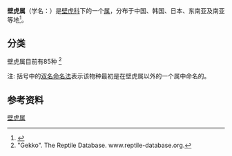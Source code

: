 {{Automatic taxobox
| fossil_range = {{Fossil range|55|0|[[始新世|始新世]]至今}}
| image = Gekkoninae Gekko gecko.png
| image_caption = [[大壁虎|大壁虎]]
| taxon = Gekko
| authority = [[Josephus_Nicolaus_Laurenti|Laurenti]], 1768<ref>Integrated Taxonomic Information System (ITIS). www.itis.gov.</ref>
| type_species = ''[[Tokay_gecko|Lacerta gecko]]''
| type_species_authority = [[Carl_Linnaeus|Linnaeus]], [[自然系统第十版|1758]]
| subdivision_ranks = 种
| subdivision = 82
}}

'''壁虎属'''（学名：{{lang|la|Gekko}}）是[[壁虎科|壁虎科]]下的一个[[属|属]]，分布于中国、韩国、日本、东南亚及南亚等地<ref>{{cite web |title=壁虎属Gekko |url=http://www.zoology.csdb.cn/page/showTreeMap.vpage?uri=cnfauna.tableTaxa&id= |website=中国动物志数据库 |accessdate=2020-07-25 |archive-date=2020-10-22 |archive-url=https://web.archive.org/web/20201022235017/http://www.zoology.csdb.cn/page/showTreeMap.vpage?uri=cnfauna.tableTaxa&id= |dead-url=yes }}</ref>。

==分类==
壁虎属目前有85种 <ref>"Gekko". The Reptile Database. www.reptile-database.org.</ref>
{{columns-list|colwidth=30em|
*[[亞氏壁虎|亞氏壁虎]]''Gekko aaronbaueri'' {{small|[[Ngo_Van_Tri|Tri]], [[Pham_Hong_Thai_(herpetologist)|Thai]], [[Anorath_Phimvohan|Phimvohan]], [[Patrick_David|David]] & [[Alexandre_Teynié|Teynié]], 2015}} – Aaron Bauer's gecko
*[[阿德勒壁虎|阿德勒壁虎]]''Gekko adleri'' {{small|[[Truong_Quang_Nguyen|T.Q. Nguyen]], [[Ying-yong_Wang|Y. Wang]], [[Jian-huan|Yang]], [[Tanja_Lehmann|Lehmann]], [[Thomas_Ziegler|Ziegler]] & Bonkowski, 2013}}  – Adler's gecko
*[[白帶壁虎|白帶壁虎]]''Gekko albofasciolatus'' {{small|([[Albert_Günther|A. Günther]], 1867)}}
*[[布朗壁虎|布朗壁虎]]''Gekko athymus'' {{small|[[Walter_Creighton_Brown|W.C. Brown]] & [[Angel_Chua_Alcala|Alcala]], 1962}} – Brown's gecko
*[[耳疣壁虎|耳疣壁虎]]''Gekko auriverrucosus'' {{small|[[Kai-ya_Zhou|Zhou]] & [[Yue-zhen_Liu|Y. Liu]], 1982}} – Shanxi gecko<ref>{{NRDB species|genus=Gekko |species=auriverrucosus |accessdate=30 May 2016}}</ref>
*[[黑婆山壁虎|黑婆山壁虎]]''Gekko badenii'' {{small|[[Nikolay_Szczerbak|Szczerbak]] & [[O.D._Nekrasova|Nekrasova]], 1994}} – golden gecko
*[[版納壁虎|版納壁虎]]''Gekko bannaense'' {{small|Y. Wang, [[Jian_Wang_(herpetologist)|J. Wang]] & [[Zu-yao_Liu|Z. Liu]], 2016}} – Banna parachute gecko
*[[伯姆壁虎|伯姆壁虎]]''Gekko boehmei'' {{small|[[Vinh_Quang_Luu|Luu]], [[Thomas_Calame|Calame]], T.Q. Nguyen, [[Minh_Duc_Le|Le]] & Ziegler, 2015}} – Böhme's gecko
*[[邦氏壁虎|邦氏壁虎]]''Gekko bonkowskii'' {{small|Luu, Calame, T.Q. Nguyen, Le & Ziegler, 2015}} – Bonkowski's gecko
*[[布朗緣壁虎|布朗緣壁虎]]''Gekko browni'' {{small|Russell, 1979}} – Brown's gecko, Brown's wolf gecko, Brown's fringe gecko
*[[卡那壁虎|卡那壁虎]]''Gekko canaensis'' {{small|[[Ngo_Van_Tri|Ngo]] & [[Tony_Gamble|Gamble]], 2011}}<ref>{{cite journal
 | author1 = van Tri, Ngo
 | author2 = Gamble T.
 | journal = Zootaxa
 | volume = 2890
 | pages = 53–6
 | date = 25 May 2011
 | format = Pdf
 | title = Gekko canaensis sp. nov. (Squamata: Gekkonidae), a new gecko from southern Vietnam
 | url = http://www.mapress.com/zootaxa/2011/f/z02890p064f.pdf
 | accessdate = 4 August 2011
 | archive-date = 2020-02-13
 | archive-url = https://web.archive.org/web/20200213050220/https://www.mapress.com/zootaxa/2011/f/z02890p064f.pdf
 | dead-url = no
 }}</ref> – Cà Ná marbled gecko
*[[湯氏壁虎|湯氏壁虎]]''Gekko canhi'' {{small|[[Herbert_Rösler_(herpetologist)|Rösler]], T.Q. Nguyen, [[Kien_Van_Doan|Doan]], [[Cuc_Thu_Ho|Ho]], [[Tao_Thien_Nguyen|T.T. Nguyen]] & Zeigler, 2010}}<ref>{{aut|Rösler, H.}} et al. 2010: A new species of the genus Gekko Laurenti (Squamata: Sauria: Gekkonidae) from Vietnam with remarks on G. japonicus (Schlegel). {{ISSN|1175-5326}} Zootaxa, '2329': 56–68. [http://www.mapress.com./zootaxa/2010/f/z02329p068f.pdf Preview] {{Wayback|url=http://www.mapress.com./zootaxa/2010/f/z02329p068f.pdf |date=20190724232608 }}</ref> – Canh's gecko
*[[呂宋岩壁虎|呂宋岩壁虎]]''Gekko carusadensis'' {{small|[[Charles_W._Linkem|Linkem]], [[Cameron_D._Siler|Siler]], [[Arvin_Cantor_Diesmos|Diesmos]], [[Emerson_Sy|Sy]] & [[Rafe_Marion_Brown|R.M. Brown]], 2010}}<ref>{{aut|Linkem, C.W.}}; {{aut|Siler, C.D.}}; {{aut|Diesmos, A.C.}}; {{aut|Sy, E.}}; {{aut|Brown, R.M.}} 2010: A new species of Gekko (Squamata: Gekkonidae) from central Luzon Island, Philippines. {{ISSN|1175-5326}} Zootaxa, '2396': 37–49. [http://www.mapress.com/zootaxa/2010/f/z02396p049f.pdf Preview] {{Wayback|url=http://www.mapress.com/zootaxa/2010/f/z02396p049f.pdf |date=20200213050220 }}</ref> – Luzon karst gecko
*[[中国壁虎|中国壁虎]]Gekko chinensis'' {{small|([[John_Edward_Gray|Gray]], 1842)}} – Gray's Chinese gecko<ref>{{NRDB species|genus=Gekko |species=chinensis |accessdate=30 May 2016}}</ref>
*[[興業壁虎|興業壁虎]]Gekko cib Lyu, Lin, Ren, Jiang, Zhang, Qi & Wang, 2021
*[[馬來西亞壁虎|馬來西亞壁虎]]''Gekko cicakterbang'' {{small|[[Larry_Lee_Grismer|L. Grismer]], [[Perry_L._Wood,_Jr.|Wood]], [[Jesse_L._Grismer|J. Grismer]], [[Evan_S._H._Quah|Quah]], [[Neang_Thy|Thy]], [[Somphouthone_Phimmachak|Phimmachak]], [[Niane_Sivongxay|Sivongxay]], [[Sengvilay_Seateun|Seateun]], [[Bryan_L._Stuart|B. Stuart]], Siler, [[Daniel_G._Mulcahy|Mulcahy]], [[Tashitso_Anamza|Anamza]] & R.M. Brown, 2019}} – Malaysia parachute gecko
*[[萊氏壁虎|萊氏壁虎]]''Gekko coi'' {{small|R.M. Brown, Siler, [[Carl_H._Oliveros|Oliveros]], Diesmos & Alcala, 2011}}
*[[巴布揚克拉羅壁虎|巴布揚克拉羅壁虎]]''Gekko crombota'' {{small|R.M. Brown, Oliveros, Siler & Diesmos, 2008}} – Babuyan Claro gecko
*''[[Gekko_ernstkelleri|Gekko ernstkelleri]]'' {{small|Rösler, Siler, R.M. Brown, [[Arnold_D._Demegillo|Demegillo]] & [[Marin_Gaulke|Gaulke]], 2006}}
*''[[Gekko_flavimaritus|Gekko flavimaritus]]'' {{small|[[Attapol_Rujirawan|Rujirawan]], [[Jonathan_J._Fong|Fong]], [[Natee_Ampai|Ampai]], [[Siriporn_Yodthong|Yodthong]], [[Korkhwan_Termprayoon|Termprayoon]] & [[Anchalee_Aowphol|Aowphol]], 2019}}
*[[大壁虎|大壁虎]]Gekko gecko'' {{small|([[Carl_Linnaeus|Linnaeus]], 1758)}} – tokay gecko
**''[[Gekko_gecko_azhari|Gekko gecko azhari]]'' {{small|[[Robert_Mertens|Mertens]], 1955}}
**Gekko gecko gecko'' {{small|(Linnaeus, 1758)}}
*''[[Gekko_gigante|Gekko gigante]]'' {{small|W.C. Brown & Alcala, 1978}} – [[Islas_de_Gigantes|Gigante]] gecko<ref>[http://news.mongabay.com/2010/0408-hance_fs_gekkogigante.html Forgotten species: the subterranean Gekko gigante] {{Wayback|url=http://news.mongabay.com/2010/0408-hance_fs_gekkogigante.html |date=20150106114308 }} (12/03/2014) news.mongabay.com.</ref>
*''[[Gekko_grossmanni|Gekko grossmanni]]'' {{small|[[Rainer_Günther|R. Günther]], 1994}} – Grossmann's gecko
*''[[Gekko_guishanicus|Gekko guishanicus]]'' {{small|[[Jun-Tsong_Lin|Lin]] & [[Chiou-Ju_Yao|Yao]], 2016}}
*''[[Gekko_gulat|Gekko gulat]]'' {{small|R.M. Brown, Diesmos, [[Melizar_V._Duya|Duya]], [[Harvey_J._D._Garcia|Garcia]] & [[Edmund_Leo_B._Rico|Rico]], 2010}} 
*[[铅山壁虎|铅山壁虎]]''Gekko hokouensis'' {{small|[[Clifford_H._Pope|Pope]], 1928}} – Kwangsi gecko
*''[[Gekko_horsfieldii|Gekko horsfieldii]]'' {{small|([[John_Edward_Gray|Gray]], 1827)}} – [[Thomas_Horsfield|Horsfield's]] flying gecko, Horsfield's parachute gecko
*''[[Gekko_intermedium|Gekko intermedium]]'' {{small|[[Edward_Harrison_Taylor|Taylor]], 1915}} – intermediate flying gecko
*''[[Gekko_iskandari|Gekko iskandari]]'' {{small|R.M. Brown, [[Jatna_Supriatna|Supriatna]] & [[Hidetoshi_Ota|Ota]], 2000}} – Pak Djoko's flap-legged gecko
*[[多疣壁虎|多疣壁虎]]''Gekko japonicus'' {{small|([[Hermann_Schlegel|Schlegel]], 1836)}} – Schlegel's Japanese gecko
*''[[Gekko_kabkaebin|Gekko kabkaebin]]'' {{small|L. Grismer, Wood, J. Grismer, Quah, Thy, Phimmachak, Sivongxay, Seateun, B. Stuart, Siler, Mulcahy, Anamza & R.M. Brown, 2019}} – Lao parachute gecko
*''[[Gekko_kaengkrachanense|Gekko kaengkrachanense]]'' {{small|[[Montri_Sumontha|Sumontha]], [[Olivier_Sylvain_Gérard_Pauwels|Pauwels]], [[Kirati_Kunya|Kunya]], [[Chaiwat_Limlikhitaksorn|Limlikhitaksorn]], [[Sirichai_Ruksue|Ruksue]], [[Apirat_Taokratok|Taokratok]], [[Michel_Ansermet|Ansermet]] & [[Lawan_Chanhome|Chanhome]], 2012}} – Kaeng Krachan parachute gecko
*[[兰屿壁虎|兰屿壁虎]]''Gekko kikuchii'' {{small|([[Masamitsu_Ōshima|Ōshima]], 1912)}} – Botel gecko
*''[[Gekko_kuhli|Gekko kuhli]]'' {{small|([[Leonhard_Stejneger|Stejneger]], 1902)}} – Kuhl's flying gecko, Kuhl’s parachute gecko
*''[[Gekko_kwangsiensis|Gekko kwangsiensis]]'' {{small|Yang, 2015}} – Kwangsi gecko
*''[[Gekko_lauhachindai|Gekko lauhachindai]]'' {{small|[[Nonn_Panitvong|Panitvong]], Sumontha, [[Kanokorn_Konlek|Konlek]] & Kunya, 2010}} – Lauhachinda's cave gecko<ref>Panitvong, N., Sumontha, M., Konlek, K., & Kunya, K. (2010). "Gekko lauhachindai sp. nov., a new cave-dwelling gecko (Reptilia: Gekkonidae) from central Thailand." Zootaxa '2671': 40–52.</ref>
*[[荔波壁虎|荔波壁虎]]''Gekko liboensis'' {{small|Zhou, Y. Liu & [[De-jun_Li|Li]], 1982}} – Libo's gecko
*''[[Gekko_lionotum|Gekko lionotum]]'' {{small|[[Nelson_Annandale|Annandale]], 1905}} – smooth-backed gliding gecko, Burmese flying gecko, Burmese parachute gecko
*''[[Gekko_melli|Gekko melli]]'' {{small|([[Theodor_Vogt|T. Vogt]], 1922)}} – Mell's gecko
*''[[Gekko_mindorensis|Gekko mindorensis]]'' {{small|Taylor, 1919}} – Mindoro narrow-disked gecko
*''[[Gekko_monarchus|Gekko monarchus]]'' {{small|(Schlegel, 1836)}} – spotted house gecko
*''[[Gekko_nadenensis|Gekko nadenensis]]'' {{small|Luu, T.Q. Nguyen, Le, Bonkowski & Ziegler, 2017}} – Naden gecko
*''[[Gekko_nicobarensis|Gekko nicobarensis]]'' {{small|[[Indraneil_Das|Das]] & [[Seenapuram_Palaniswamy_Vijayakumar|Vijayakumar]], 2009}} – Nicobar gliding gecko
*''[[Gekko_nutaphandi|Gekko nutaphandi]]'' {{small|[[Aaron_Matthew_Bauer|Bauer]], Sumontha & Pauwels, 2008}}<!--Zootaxa1750:32. -->
*''[[Gekko_palawanensis|Gekko palawanensis]]'' {{small|Taylor, 1925}} – Palawan gecko
*''[[Gekko_palmatus|Gekko palmatus]]'' {{small|[[George_Albert_Boulenger|Boulenger]], 1907}} – palm gecko
*''[[Gekko_petricolus|Gekko petricolus]]'' {{small|Taylor, 1962}} – sandstone gecko
*''[[Gekko_popaense|Gekko popaense]]'' {{small|L. Grismer, Wood, [[Myint_Kyaw_Thura|Thura]], [[Marta_S._Grismer|M. Grismer]], R.M. Brown & B. Stuart, 2018}} – Mt. Popa parachute gecko
*''[[Gekko_porosus|Gekko porosus]]'' {{small|Taylor, 1922}} – Taylor's gecko
*''[[Gekko_reevesii|Gekko reevesii]]'' {{small|(Gray, 1831)}} – Reeves's tokay gecko
*''[[Gekko_remotus|Gekko remotus]]'' {{small|Rösler, [[Ivan_Ineich|Ineich]], [[Thomas_Wilms|Wilms]] & [[Wolfgang_Böhme_(Zoologe)|Böhme]], 2012}}
*''[[Gekko_rhacophorus|Gekko rhacophorus]]'' {{small|(Boulenger, 1899)}} – Sabah flying gecko
*''[[Gekko_romblon|Gekko romblon]]'' {{small|W.C. Brown & Alcala, 1978}} – Philippine gecko
*''[[Gekko_rossi|Gekko rossi]]'' {{small|R.M. Brown, Oliveros, Siler & Diesmos, 2009}} – Ross's Calayan gecko
*''[[Gekko_russelltraini|Gekko russelltraini]]'' {{small|Ngo, Bauer, Wood & J. Grismer, 2009}} – Russell Train's marble gecko
*[[粗疣壁虎|粗疣壁虎]]''Gekko scabridus'' {{small|Y. Liu & Zhou, 1982}} – Yunnan gecko
*''[[Gekko_scientiadventura|Gekko scientiadventura]]'' {{small|Rösler, Ziegler, [[Ngoc_Thanh_Vu|Vu]], [[Hans-Werner_Herrmann|Herrmann]] & Böhme, 2005}}
*''[[Gekko_sengchanthavongi|Gekko sengchanthavongi]]'' {{small|Luu, Calame, T.Q. Nguyen, Le & Ziegler, 2015}} – Sengchanthavong’s gecko
*''[[Gekko_shibatai|Gekko shibatai]]'' {{small|[[Mamoru_Toda|Toda]], [[Showichi_Sengoku|Sengoku]], [[Tsutomu_Hikida|Hikida]] & Ota, 2008}}
*''[[Gekko_siamensis|Gekko siamensis]]'' {{small|[[Wolfgang_Grossman|Grossman]] & [[Thomas_Ulber|Ulber]], 1990}} – Siamese green-eyed gecko
*''[[Gekko_similignum|Gekko similignum]]'' {{small|[[Malcolm_Arthur_Smith|M.A. Smith]], 1923}}
*''[[Gekko_smithii|Gekko smithii]]'' {{small|Gray, 1842}} – [[Andrew_Smith_(zoologist)|(Andrew) Smith's]] green-eyed gecko<ref>Beolens, Bo; Watkins, Michel; Grayson, Michael (2011). The Eponym Dictionary of Reptiles. Baltimore: Johns Hopkins University Press. xiii + 296 pp. {{ISBN|978-1-4214-0135-5}}. (Gekko smithii, p. 246).</ref>
*''[[Gekko_sorok|Gekko sorok]]'' {{small|Das, [[Maklarin_Lakim|Lakim]] & [[Pius_Kandaung|Kandaung]], 2008}}
*[[蹼趾壁虎|蹼趾壁虎]]''Gekko subpalmatus'' {{small|(A. Günther, 1864)}}<!-- BiodiversConserv17:2037. -->
*[[无蹼壁虎|无蹼壁虎]]''Gekko swinhonis'' {{small|A. Günther, 1864}} – Peking gecko
*[[太白壁虎|太白壁虎]]''Gekko taibaiensis'' {{small|[[Ming-tao_Song|Song]], 1985}} – Mingtao's gecko
*''[[Gekko_takouensis|Gekko takouensis]]'' {{small|Ngo & Gamble, 2010}} – Ta Kou marbled gecko 
*''[[Gekko_tawaensis|Gekko tawaensis]]'' {{small|[[Yaichirō_Okada|Okada]], 1956}} – Tawa gecko
*''[[Gekko_thakhekensis|Gekko thakhekensis]]'' {{small|Luu, Calame, T.Q. Nguyen, Le, Bonkowski & Ziegler, 2014}} – Thakhek gecko
*''[[Gekko_tokehos|Gekko tokehos]]'' {{small|L. Grismer, Wood, J. Grismer, Quah, Thy, Phimmachak, Sivongxay, Seateun, B. Stuart, Siler, Mulcahy, Anamza & R.M. Brown, 2019}} – Cambodian parachute gecko
*''[[Gekko_trinotaterra|Gekko trinotaterra]]'' {{small|R.M. Brown, 1999}} 
*''[[Gekko_truongi|Gekko truongi]]'' {{small|[[Trung_My_Phung|Phung]] & Ziegler, 2011}} – Truong's gecko
*''[[Gekko_verreauxi|Gekko verreauxi]]'' {{small|[[Robert_Christopher_Tytler|Tytler]], 1865}}  – Andaman giant gecko
*''[[Gekko_vertebralis|Gekko vertebralis]]'' {{small|Toda, Sengoku, Hikida & Ota, 2008}}
*''[[Gekko_vietnamensis|Gekko vietnamensis]]'' {{small|[[Nguyen_Ngoc_Sang|Sang]], 2010}}<ref>[http://www.mapress.com/zootaxa/2010/f/z02501p060f.pdf A new poreless species of Gekko Laurenti, 1768 (Gekkonidae: Squamata) from An Giang Province, southern Vietnam] {{Wayback|url=http://www.mapress.com/zootaxa/2010/f/z02501p060f.pdf |date=20200213050219 }} Nguyễn Ngọc Sang, Zootaxa '2501': 54-60. (10/6/2010)</ref> – Vietnam gecko
*''[[Gekko_vittatus|Gekko vittatus]]'' {{small|[[Martinus_Houttuyn|Houttuyn]], 1782}} – lined gecko
*''[[Gekko_wenxianensis|Gekko wenxianensis]]'' {{small|Zhou & [[Qiu-xian_Wang|Wang]], 2008}}<!--Zootaxa1778:59. -->
*''[[Gekko_yakuensis|Gekko yakuensis]]'' {{small|[[Takaji_Matsui|T. Matsui]] & Okada, 1968}} – Yakushima gecko
}}

注: 括号中的[[双名命名法|双名命名法]]表示该物种最初是在壁虎属以外的一个属中命名的。

==参考资料==
{{reflist}}
{{Wikispecies|Gekko}}
{{Taxonbar|from=Q132598}}

[[Category:壁虎属|]]